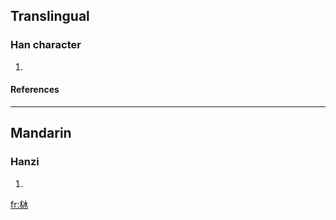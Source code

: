==Translingual==
===Han character===
{{Han char|rn=75|rad=木|as=06|sn=10|four=|canj=木戈一水 (DIME)}}
# {{defn|Han|sort=木06}}
====References====
{{Han ref|kx=0523.030|dkj=14715|dj=0911.020|hdz=21205.050|uh=6824|ud=26660}}

----
==Mandarin==
===Hanzi===
{{cmn-hanzi|pin=[[bìng]] ([[bing4]])|wg=ping<sup>4</sup>}}
# {{defn|Mandarin}}

[[fr:栤]]